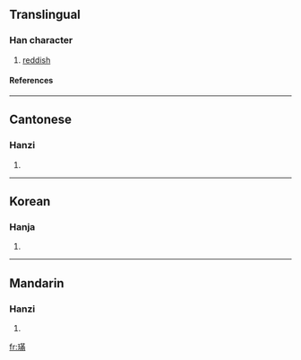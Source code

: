 ==Translingual==
===Han character===
{{Han char|rn=96|rad=玉|as=11|sn=15|four=1412<sub>7</sub>|canj=一土廿中月 (MGTLB)}}
# [[reddish]]
====References====
{{Han ref|kx=0741.100|dkj=21208|dj=1150.270|hdz=21134.040|uh=748A|ud=29834|bh=E6A4|bd=59044}}

----
==Cantonese==
===Hanzi===
{{yue-hanzi|jyut=|y=mun4}}
# {{defn|Cantonese}}

----
==Korean==
===Hanja===
{{ko-hanja|hangeul=문|eumhun=|rv=mun|mr=mun|y=mun}}
# {{defn|Korean}}

----
==Mandarin==
===Hanzi===
{{cmn-hanzi|pin=[[mán]] (man2), [[mén]] (men2)|wg=man<sup>2</sup>, men<sup>2</sup>}}
# {{defn|Mandarin}}

[[fr:璊]]